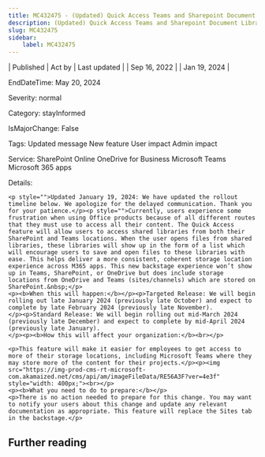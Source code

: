 ```yaml
---
title: MC432475 - (Updated) Quick Access Teams and Sharepoint Document Libraries in win32 backstage
description: (Updated) Quick Access Teams and Sharepoint Document Libraries in win32 backstage
slug: MC432475
sidebar:
    label: MC432475
---
```



| Published | Act by | Last updated |
| Sep 16, 2022 |  | Jan 19, 2024 |

EndDateTime: May 20, 2024

Severity: normal

Category: stayInformed

IsMajorChange: False

Tags: Updated message New feature User impact Admin impact

Service: SharePoint Online OneDrive for Business Microsoft Teams Microsoft 365 apps

Details: 

```
<p style="">Updated January 19, 2024: We have updated the rollout timeline below. We apologize for the delayed communication. Thank you for your patience.</p><p style="">Currently, users experience some frustration when using Office products because of all different routes that they must use to access all their content. The Quick Access feature will allow users to access shared libraries from both their SharePoint and Teams locations. When the user opens files from shared libraries, these libraries will show up in the form of a list which will encourage users to save and open files to these libraries with ease. This helps deliver a more consistent, coherent storage location experience across M365 apps. This new backstage experience won’t show up in Teams, SharePoint, or OneDrive but does include storage locations from OneDrive and Teams (sites/channels) which are stored on SharePoint.&nbsp;</p>
<p><b>When this will happen:</b></p><p>Targeted Release: We will begin rolling out late January 2024 (previously late October) and expect to complete by late February 2024 (previously late November).
</p><p>Standard Release: We will begin rolling out mid-March 2024 (previously late December) and expect to complete by mid-April 2024 (previously late January).
</p><p><b>How this will affect your organization:</b><br></p>

<p>This feature will make it easier for employees to get access to more of their storage locations, including Microsoft Teams where they may store more of the content for their projects.</p><p><img src="https://img-prod-cms-rt-microsoft-com.akamaized.net/cms/api/am/imageFileData/RE56A3F?ver=4e3f" style="width: 400px;"><br></p>
<p><b>What you need to do to prepare:</b></p>
<p>There is no action needed to prepare for this change. You may want to notify your users about this change and update any relevant documentation as appropriate. This feature will replace the Sites tab in the backstage.</p>
```

## Further reading
